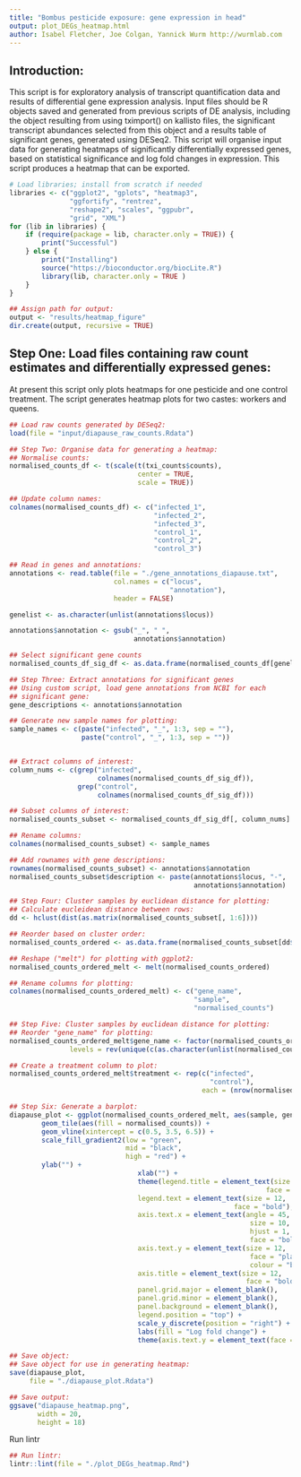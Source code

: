 ```yaml
--- 
title: "Bombus pesticide exposure: gene expression in head"
output: plot_DEGs_heatmap.html
author: Isabel Fletcher, Joe Colgan, Yannick Wurm http://wurmlab.com
--- 
```


## Introduction:

This script is for exploratory analysis of transcript quantification data and results of differential gene expression analysis.
Input files should be R objects saved and generated from previous scripts of DE analysis, including the object resulting from using tximport() on kallisto files, the significant transcript abundances selected from this object and a results table of significant genes, generated using DESeq2. 
This script will organise input data for generating heatmaps of significantly differentially expressed genes, based on statistical significance and log fold changes in expression. This script produces a heatmap that can be exported. 

```r
# Load libraries; install from scratch if needed
libraries <- c("ggplot2", "gplots", "heatmap3",
               "ggfortify", "rentrez",
               "reshape2", "scales", "ggpubr",
               "grid", "XML")
for (lib in libraries) {
    if (require(package = lib, character.only = TRUE)) {
        print("Successful")
    } else {
        print("Installing")
        source("https://bioconductor.org/biocLite.R")
        library(lib, character.only = TRUE )
    }
}

## Assign path for output:
output <- "results/heatmap_figure"
dir.create(output, recursive = TRUE)
```

## Step One: Load files containing raw count estimates and differentially expressed genes:
At present this script only plots heatmaps for one pesticide and one control treatment. 
The script generates heatmap plots for two castes: workers and queens.

```r
## Load raw counts generated by DESeq2:
load(file = "input/diapause_raw_counts.Rdata")

## Step Two: Organise data for generating a heatmap:
## Normalise counts:
normalised_counts_df <- t(scale(t(txi_counts$counts),
                                center = TRUE,
                                scale = TRUE))

## Update column names:
colnames(normalised_counts_df) <- c("infected_1",
                                    "infected_2",
                                    "infected_3",
                                    "control_1",
                                    "control_2",
                                    "control_3")

## Read in genes and annotations:
annotations <- read.table(file = "./gene_annotations_diapause.txt",
                          col.names = c("locus",
                                        "annotation"),
                          header = FALSE)

genelist <- as.character(unlist(annotations$locus))

annotations$annotation <- gsub("_", " ",
                               annotations$annotation)

## Select significant gene counts
normalised_counts_df_sig_df <- as.data.frame(normalised_counts_df[genelist, ])

## Step Three: Extract annotations for significant genes
## Using custom script, load gene annotations from NCBI for each
## significant gene:
gene_descriptions <- annotations$annotation

## Generate new sample names for plotting:
sample_names <- c(paste("infected", "_", 1:3, sep = ""),
                  paste("control", "_", 1:3, sep = ""))


## Extract columns of interest:
column_nums <- c(grep("infected",
                      colnames(normalised_counts_df_sig_df)),
                 grep("control",
                      colnames(normalised_counts_df_sig_df)))

## Subset columns of interest:
normalised_counts_subset <- normalised_counts_df_sig_df[, column_nums]

## Rename columns:
colnames(normalised_counts_subset) <- sample_names

## Add rownames with gene descriptions:
rownames(normalised_counts_subset) <- annotations$annotation
normalised_counts_subset$description <- paste(annotations$locus, "-",
                                              annotations$annotation)

## Step Four: Cluster samples by euclidean distance for plotting:
## Calculate eucleidean distance between rows:
dd <- hclust(dist(as.matrix(normalised_counts_subset[, 1:6])))

## Reorder based on cluster order:
normalised_counts_ordered <- as.data.frame(normalised_counts_subset[dd$order, ])

## Reshape ("melt") for plotting with ggplot2:
normalised_counts_ordered_melt <- melt(normalised_counts_ordered)

## Rename columns for plotting:
colnames(normalised_counts_ordered_melt) <- c("gene_name",
                                              "sample",
                                              "normalised_counts")

## Step Five: Cluster samples by euclidean distance for plotting:
## Reorder "gene_name" for plotting:
normalised_counts_ordered_melt$gene_name <- factor(normalised_counts_ordered_melt$gene_name,
               levels = rev(unique(c(as.character(unlist(normalised_counts_ordered_melt$gene_name))))))

## Create a treatment column to plot:
normalised_counts_ordered_melt$treatment <- rep(c("infected",
                                                  "control"),
                                                each = (nrow(normalised_counts_ordered_melt) / 2))

## Step Six: Generate a barplot:
diapause_plot <- ggplot(normalised_counts_ordered_melt, aes(sample, gene_name)) +
        geom_tile(aes(fill = normalised_counts)) +
        geom_vline(xintercept = c(0.5, 3.5, 6.5)) +
        scale_fill_gradient2(low = "green",
                             mid = "black",
                             high = "red") +
        ylab("") +
                                xlab("") +
                                theme(legend.title = element_text(size = 12,
                                                                face = "bold"),
                                legend.text = element_text(size = 12,
                                                        face = "bold"),
                                axis.text.x = element_text(angle = 45,
                                                            size = 10,
                                                            hjust = 1,
                                                            face = "bold"),
                                axis.text.y = element_text(size = 12,
                                                            face = "plain",
                                                            colour = "black"),
                                axis.title = element_text(size = 12,
                                                           face = "bold"),
                                panel.grid.major = element_blank(),
                                panel.grid.minor = element_blank(),
                                panel.background = element_blank(),
                                legend.position = "top") +
                                scale_y_discrete(position = "right") +
                                labs(fill = "Log fold change") +
                                theme(axis.text.y = element_text(face = c(rep("bold", 10))))

## Save object:
## Save object for use in generating heatmap:
save(diapause_plot,
     file = "./diapause_plot.Rdata")

## Save output:
ggsave("diapause_heatmap.png",
       width = 20,
       height = 18)
```

Run lintr

```r
## Run lintr:
lintr::lint(file = "./plot_DEGs_heatmap.Rmd")
```



